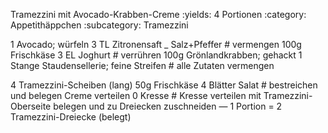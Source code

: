 Tramezzini mit Avocado-Krabben-Creme
:yields: 4 Portionen
:category: Appetithäppchen
:subcategory: Tramezzini

1 Avocado; würfeln
3 TL Zitronensaft
_ Salz+Pfeffer
# vermengen
100g Frischkäse
3 EL Joghurt
# verrühren
100g Grönlandkrabben; gehackt
1 Stange Staudensellerie; feine Streifen
# alle Zutaten vermengen


4 Tramezzini-Scheiben (lang)
50g Frischkäse
4 Blätter Salat
# bestreichen und belegen
  Creme verteilen
0 Kresse
# Kresse verteilen
  mit Tramezzini-Oberseite belegen und zu Dreiecken zuschneiden
---
1 Portion = 2 Tramezzini-Dreiecke (belegt)